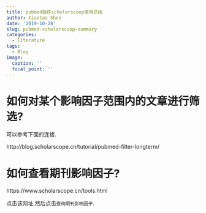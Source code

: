 ---
title: pubmed插件scholarscoop使用总结
author: Xiaotao Shen
date: '2019-10-28'
slug: pubmed-scholarscoop-summary
categories:
  - literature
tags:
  - Blog
image:
  caption: ''
  focal_point: ''
---

# 如何对某个影响因子范围内的文章进行筛选?

可以参考下面的连接.

http://blog.scholarscope.cn/tutorial/pubmed-filter-longterm/

# 如何查看期刊影响因子?

https://www.scholarscope.cn/tools.html

点击该网址,然后点击`查询期刊影响因子`.



